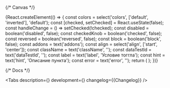

<Meta title='Components/Switch' component={Switch} id='Switch' />

{/* Canvas */}

<Story name='Switch'>
    {React.createElement(() => {
        const colors = select('colors', ['default', 'inverted'], 'default');
        const [checked, setChecked] = React.useState(false);
        const handleChange = () => setChecked(!checked);
        const disabled = boolean('disabled', false);
        const checkedKnob = boolean('checked', false);
        const reversed = boolean('reversed', false);
        const block = boolean('block', false);
        const addons = text('addons');
        const align = select('align', ['start', 'center']);
        const className = text('className', '');
        const dataTestId = text('dataTestId', '');
        const label = text('label', 'Условие тоггла');
        const hint = text('hint', 'Описание пункта');
        const error = text('error', '');
        return (
            <Switch
                disabled={disabled}
                checked={checked || checkedKnob}
                reversed={reversed}
                block={block}
                addons={addons}
                align={align}
                className={className}
                dataTestId={dataTestId}
                label={label}
                hint={hint}
                error={error}
                colors={colors}
                onChange={handleChange}
            />
        );
    })}
</Story>

{/* Docs */}

<ComponentHeader
    name='Switch'
    children='Используется для управления параметром с бинарным состоянием.'
/>

<Tabs
    description={<Description />}
    development={<Development />}
    changelog={<Markdown>{Changelog}</Markdown>}
/>
